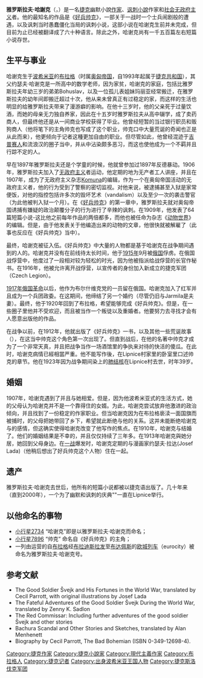 {{Infobox writer
| name         = 雅罗斯拉夫·哈謝克
| image        = Jaroslav Hašek.gif
| caption      = 雅罗斯拉夫·哈謝克
| birth_date   = {{birth date|1883|4|30|df=y}}
| birth_place  = [[奧匈帝國|奧匈帝國]][[布拉格|布拉格]]
| death_date   = {{death date and age|1923|1|3|1883|4|30|df=y}}
| death_place  = [[捷克斯洛伐克|捷克斯洛伐克]]Lipnice nad Sázavou
| occupation   = 作家
| nationality  =
| genre        = 讽刺小說
| notableworks = 《[[好兵帥克|好兵帥克]]》
| influenced   = [[約瑟夫·海勒|約瑟夫·海勒]]、[[博胡米爾·赫拉巴爾|博胡米爾·赫拉巴爾]]
| signature    = Jaroslav Hašek - podpis.svg
}}

'''雅罗斯拉夫·哈謝克'''（{{lang-cs|Jaroslav Hašek}}，{{bd|1883年|4月30日|1923年|1月3日|}}）是一名[[捷克|捷克]]幽默小說[[作家|作家]]、[[讽刺小說|讽刺小說]]作家和[[社会|社会]][[无政府主义|无政府主义]]者。他的最知名的作品是《[[好兵帅克|好兵帅克]]》，一部关于一战时一个士兵闹剧般的遭遇，以及讽刺当时愚蠢僵化当局的讽刺小说，这部小说在哈谢克生前并未完成，但目前为止已经被翻译成了六十种语言。除此之外，哈谢克尚有一千五百篇左右短篇小说存世。

== 生平与事业 ==
哈谢克生于[[波希米亚|波希米亚]]的[[布拉格|布拉格]]（时属[[奥匈帝国|奥匈帝国]]，自1993年起属于[[捷克共和国|捷克共和国]]），其父约瑟夫·哈谢克是一所高中的数学老师，因为家贫，哈谢克的家庭，包括比雅罗斯拉夫年幼三岁的弟弟Bohuslav，以及一位孤儿表姐妹玛丽亚经常搬迁，在雅罗斯拉夫的幼年间即搬迁超过十次，他从来未曾真正有过稳定的家，而这样的生活也明显的给雅罗斯拉夫带来了漫游癖的影响。在他十三岁时，他的父亲死于过量饮酒，而她的母亲无力独自养家，因此在十五岁时雅罗斯拉夫从高中辍学，成了卖药商人，但最终他还是从一间商业学校获得了毕业。他曾经短暂的当过银行职员和贩狗商人（他将笔下的主角帅克也写成了这个职业，帅克口中大量荒诞的奇闻也正是从此而来），他更倾向于记者这種更加自由的职业。但尽管如此，他曾经混迹于[[吉普赛人|吉普赛人]]和流浪汉的圈子当中，并从中沾染颇多恶习，而这也使他成为一个不羁并且行踪不定的人。

早在1897年雅罗斯拉夫还是个学童的时候，他就曾参加过1897年反德暴动。1906年，雅罗斯拉夫加入了[[无政府主义|无政府主义]]者运动，他定期的地为无产者工人讲座，并且在1907年，成为了无政府主义杂志[[Komuna|Komuna]]的编辑，作为一个在奥匈帝国活动的无政府主义者，他的行为受到了警察的密切监视。对他来说，被逮捕甚至入狱是家常便饭，对他的指控包括许多次的毁坏艺术（vandalism）以及至少一次的袭击警官（为此他被判入狱一个月）。在《[[好兵帅克|好兵帅克]]》的第一章中，雅罗斯拉夫就对奥匈帝国诱捕有嫌疑的政治颠覆分子的行为进行了辛辣的讽刺。在1909年，他发表了64篇短篇小说-这比他之前每年作品的两倍都多，而他也被任命为杂志《[[动物世界|动物世界]]》的编辑。但是，由于他发表关于他编造出来的动物的文章，他很快就被解雇了（此事也反应在《好兵帅克》当中）。

最终，哈谢克被征入伍。《好兵帅克》中大量的人物都是基于哈谢克在战争期间遇到的人的。哈谢克并没有在前线待太长时间，他于[[1915年|1915年]]9月被[[俄国|俄国]]俘虏。在俄国战俘营中，他度过了一段相对较为轻松的时光，因为他被指派给战俘营的长官作秘书。在1916年，他被允许离开战俘营，以宣传者的身份加入新成立的捷克军团（Czech Legion）。

[[1917年俄国革命|1917年俄国革命]]以后，他作为布尔什维克党的一员留在俄国。哈谢克加入了红军并且成为一个兵团政委。在这期间，他缔结了另一个婚约（尽管仍旧与Jarmila是夫妻）。最终，他于1920年回到了布拉格，希望能够完成《好兵帅克》。但是，在一些圈子里他并不受欢迎，而且被当作一个叛徒以及重婚者。他要努力去寻找才会有人愿意出版他的作品。

在战争以前，在1912年，他就出版了《好兵帅克》一书，以及其他一些荒诞故事（{{lang-cs|Dobrý voják Švejk a jiné podivné historky}}），在这当中帅克这个角色第一次出现了。但直到战后，在他的名著中帅克才成为了一个非常天真，并且把战争当作一场酒馆里的争执来对待的快活的傻瓜。在此时，哈谢克病情已經相當严重。他不能写作後，在Lipnice村家里的卧室里口述帅克的章节。他在1923年因为战争期间染上的[[肺结核|肺结核]]在Lipnice村去世，时年39岁。

== 婚姻 ==
1907年，哈谢克遇到了{{lang|cs|Jarmila Mayerová}}并且与她相爱。但是，因为他波希米亚式的生活方式，她的父母认为哈谢克并不是一个靠得住的女婿。为此，哈谢克尝试放弃他激进的政治倾向，并且找到了一份稳定的作家职业。但当哈谢克因为在布拉格亵渎一面国旗而被捕时，{{lang|cs|Mayerová}}的父母把她带回了乡下，希望就此断绝与他的关系。这并未能断绝哈谢克与{{lang|cs|Mayerová}}的感情，但这确实使得哈谢克改变了他写作的焦点。在1910年，哈谢克与{{lang|cs|Jarmila Mayerová}}结婚了。他们的婚姻结果是不幸的，并且仅仅持续了三年多。在1913年哈谢克與她分居，{{lang|cs|Jarmila Mayerová}}她回到父母身边。在[[一战|一战]]爆发时，哈谢克定期的与漫画家约瑟夫·拉达(Josef Lada)（他稍后想出了好兵帅克这个人物）住在一起。

== 遗产 ==
雅罗斯拉夫·哈谢克去世后，他所有的短篇小说都被以捷克语出版了。几十年来（直到2000年），一个为了幽默和讽刺的庆典"{{lang|cs|Haškova Lipnice}}"一直在Lipnice举行。

== 以他命名的事物 ==
* [[小行星2734|小行星2734]] “哈谢克”即是以雅罗斯拉夫·哈谢克而命名；
* [[小行星7896|小行星7896]] “帅克” 命名自《好兵帅克》的主角； 
* 一列由{{lang|cs|České dráhy}}运营的自[[布拉格|布拉格]]经[[布拉迪斯拉发|布拉迪斯拉发]]至[[布达佩斯|布达佩斯]]的[[欧城列车|欧城列车]]（eurocity）被命名为雅罗斯拉夫·哈谢克号。

== 参考文献 ==
* The Good Soldier Švejk and His Fortunes in the World War, translated by Cecil Parrott, with original illustrations by Josef Lada 
* The Fateful Adventures of the Good Soldier Švejk During the World War, translated by Zenny K. Sadlon 
* The Red Commissar: Including further adventures of the good soldier Švejk and other stories 
* Bachura Scandal and Other Stories and Sketches, translated by Alan Menhenett 
* Biography by Cecil Parrott, The Bad Bohemian (ISBN 0-349-12698-4).

{{Authority control}}
[[Category:捷克作家|Category:捷克作家]]
[[Category:捷克小說家|Category:捷克小說家]]
[[Category:現代主義作家|Category:現代主義作家]]
[[Category:布拉格人|Category:布拉格人]]
[[Category:捷克记者|Category:捷克记者]]
[[Category:出身波希米亚王国人物|Category:出身波希米亚王国人物]]
[[Category:捷克斯洛伐克军团|Category:捷克斯洛伐克军团]]
